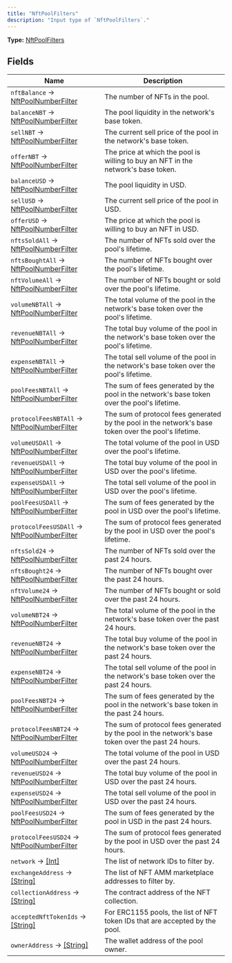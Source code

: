 ```yaml
---
title: "NftPoolFilters"
description: "Input type of `NftPoolFilters`."
---
```


**Type:** [NftPoolFilters](/api-reference/types/nftpoolfilters)

## Fields

| Name | Description |
|------|-------------|
| `nftBalance` → [NftPoolNumberFilter](/api-reference/types/nftpoolnumberfilter) | The number of NFTs in the pool. |
| `balanceNBT` → [NftPoolNumberFilter](/api-reference/types/nftpoolnumberfilter) | The pool liquidity in the network's base token. |
| `sellNBT` → [NftPoolNumberFilter](/api-reference/types/nftpoolnumberfilter) | The current sell price of the pool in the network's base token. |
| `offerNBT` → [NftPoolNumberFilter](/api-reference/types/nftpoolnumberfilter) | The price at which the pool is willing to buy an NFT in the network's base token. |
| `balanceUSD` → [NftPoolNumberFilter](/api-reference/types/nftpoolnumberfilter) | The pool liquidity in USD. |
| `sellUSD` → [NftPoolNumberFilter](/api-reference/types/nftpoolnumberfilter) | The current sell price of the pool in USD. |
| `offerUSD` → [NftPoolNumberFilter](/api-reference/types/nftpoolnumberfilter) | The price at which the pool is willing to buy an NFT in USD. |
| `nftsSoldAll` → [NftPoolNumberFilter](/api-reference/types/nftpoolnumberfilter) | The number of NFTs sold over the pool's lifetime. |
| `nftsBoughtAll` → [NftPoolNumberFilter](/api-reference/types/nftpoolnumberfilter) | The number of NFTs bought over the pool's lifetime. |
| `nftVolumeAll` → [NftPoolNumberFilter](/api-reference/types/nftpoolnumberfilter) | The number of NFTs bought or sold over the pool's lifetime. |
| `volumeNBTAll` → [NftPoolNumberFilter](/api-reference/types/nftpoolnumberfilter) | The total volume of the pool in the network's base token over the pool's lifetime. |
| `revenueNBTAll` → [NftPoolNumberFilter](/api-reference/types/nftpoolnumberfilter) | The total buy volume of the pool in the network's base token over the pool's lifetime. |
| `expenseNBTAll` → [NftPoolNumberFilter](/api-reference/types/nftpoolnumberfilter) | The total sell volume of the pool in the network's base token over the pool's lifetime. |
| `poolFeesNBTAll` → [NftPoolNumberFilter](/api-reference/types/nftpoolnumberfilter) | The sum of fees generated by the pool in the network's base token over the pool's lifetime. |
| `protocolFeesNBTAll` → [NftPoolNumberFilter](/api-reference/types/nftpoolnumberfilter) | The sum of protocol fees generated by the pool in the network's base token over the pool's lifetime. |
| `volumeUSDAll` → [NftPoolNumberFilter](/api-reference/types/nftpoolnumberfilter) | The total volume of the pool in USD over the pool's lifetime. |
| `revenueUSDAll` → [NftPoolNumberFilter](/api-reference/types/nftpoolnumberfilter) | The total buy volume of the pool in USD over the pool's lifetime. |
| `expenseUSDAll` → [NftPoolNumberFilter](/api-reference/types/nftpoolnumberfilter) | The total sell volume of the pool in USD over the pool's lifetime. |
| `poolFeesUSDAll` → [NftPoolNumberFilter](/api-reference/types/nftpoolnumberfilter) | The sum of fees generated by the pool in USD over the pool's lifetime. |
| `protocolFeesUSDAll` → [NftPoolNumberFilter](/api-reference/types/nftpoolnumberfilter) | The sum of protocol fees generated by the pool in USD over the pool's lifetime. |
| `nftsSold24` → [NftPoolNumberFilter](/api-reference/types/nftpoolnumberfilter) | The number of NFTs sold over the past 24 hours. |
| `nftsBought24` → [NftPoolNumberFilter](/api-reference/types/nftpoolnumberfilter) | The number of NFTs bought over the past 24 hours. |
| `nftVolume24` → [NftPoolNumberFilter](/api-reference/types/nftpoolnumberfilter) | The number of NFTs bought or sold over the past 24 hours. |
| `volumeNBT24` → [NftPoolNumberFilter](/api-reference/types/nftpoolnumberfilter) | The total volume of the pool in the network's base token over the past 24 hours. |
| `revenueNBT24` → [NftPoolNumberFilter](/api-reference/types/nftpoolnumberfilter) | The total buy volume of the pool in the network's base token over the past 24 hours. |
| `expenseNBT24` → [NftPoolNumberFilter](/api-reference/types/nftpoolnumberfilter) | The total sell volume of the pool in the network's base token over the past 24 hours. |
| `poolFeesNBT24` → [NftPoolNumberFilter](/api-reference/types/nftpoolnumberfilter) | The sum of fees generated by the pool in the network's base token in the past 24 hours. |
| `protocolFeesNBT24` → [NftPoolNumberFilter](/api-reference/types/nftpoolnumberfilter) | The sum of protocol fees generated by the pool in the network's base token over the past 24 hours. |
| `volumeUSD24` → [NftPoolNumberFilter](/api-reference/types/nftpoolnumberfilter) | The total volume of the pool in USD over the past 24 hours. |
| `revenueUSD24` → [NftPoolNumberFilter](/api-reference/types/nftpoolnumberfilter) | The total buy volume of the pool in USD over the past 24 hours. |
| `expenseUSD24` → [NftPoolNumberFilter](/api-reference/types/nftpoolnumberfilter) | The total sell volume of the pool in USD over the past 24 hours. |
| `poolFeesUSD24` → [NftPoolNumberFilter](/api-reference/types/nftpoolnumberfilter) | The sum of fees generated by the pool in USD in the past 24 hours. |
| `protocolFeesUSD24` → [NftPoolNumberFilter](/api-reference/types/nftpoolnumberfilter) | The sum of protocol fees generated by the pool in USD over the past 24 hours. |
| `network` → [[Int]](/api-reference/types/int) | The list of network IDs to filter by. |
| `exchangeAddress` → [[String]](/api-reference/types/string) | The list of NFT AMM marketplace addresses to filter by. |
| `collectionAddress` → [[String]](/api-reference/types/string) | The contract address of the NFT collection. |
| `acceptedNftTokenIds` → [[String]](/api-reference/types/string) | For ERC1155 pools, the list of NFT token IDs that are accepted by the pool. |
| `ownerAddress` → [[String]](/api-reference/types/string) | The wallet address of the pool owner. |

